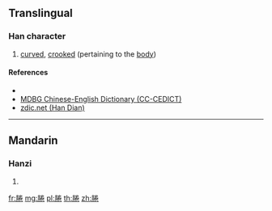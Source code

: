 {{character info/new}}
==Translingual==

===Han character===
{{Han char|rn=130|rad=肉|as=08|sn=12|four=69227|canj=BFQU|ids=⿰月卷}}

# [[curve]]d, [[crooked]] (pertaining to the [[body]])

====References====
* {{Han ref|kx=0986.020|dkj=29589|dj=1438.270|hdz=32089.080|uh=8143|ud=33091|bh=DB4A|bd=56138}}
* [http://www.mdbg.net/chindict/chindict.php?page=worddict&wdrst=0&wdqb=%E5%BC%AF%E6%9B%B2 MDBG Chinese-English Dictionary (CC-CEDICT)]
* [http://www.zdic.net/zd/zi/ZdicE8Zdic85Zdic83.htm zdic.net (Han Dian)]

----

==Mandarin==

===Hanzi===
{{cmn-hanzi|pin=[[kuì]] ([[kui4]])|wg=k'uei<sup>4</sup>}}

# {{defn|lang=cmn|sort=肉08}}

[[fr:腃]]
[[mg:腃]]
[[pl:腃]]
[[th:腃]]
[[zh:腃]]